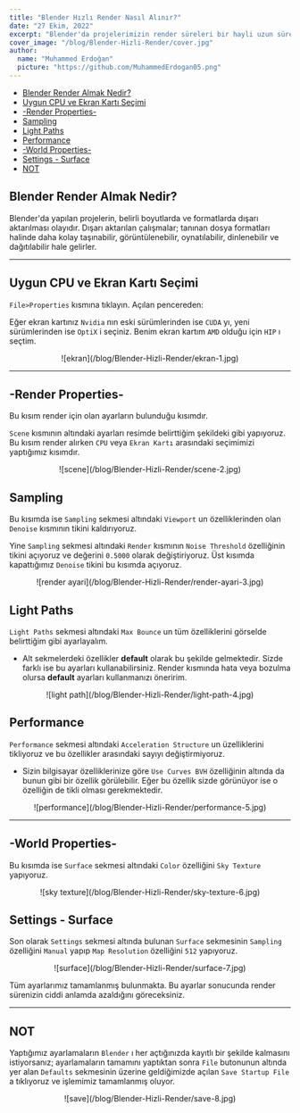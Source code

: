 ```yaml
---
title: "Blender Hızlı Render Nasıl Alınır?"
date: "27 Ekim, 2022"
excerpt: "Blender'da projelerimizin render süreleri bir hayli uzun sürebiliyor. Bu süreci hızlandırmak için kullanmış olduğum render ayarlarını paylaşıyorum. (Yapılan ayarlar render kalitesini bozmamaktadır.)"
cover_image: "/blog/Blender-Hizli-Render/cover.jpg"
author:
  name: "Muhammed Erdoğan"
  picture: "https://github.com/MuhammedErdogan05.png"
---
```


- [Blender Render Almak Nedir?](#blender-render-almak-nedir)
- [Uygun CPU ve Ekran Kartı Seçimi](#uygun-cpu-ve-ekran-kart-seçimi)
- [-Render Properties-](#-render-properties-)
- [Sampling](#sampling)
- [Light Paths](#light-paths)
- [Performance](#performance)
- [-World Properties-](#-world-properties-)
- [Settings - Surface](#settings-surface)
- [NOT](#not)

<a name="blender-render-almak-nedir"></a>
## Blender Render Almak Nedir?

Blender'da yapılan projelerin, belirli boyutlarda ve formatlarda dışarı aktarılması olayıdır. Dışarı aktarılan çalışmalar; tanınan dosya formatları halinde daha kolay taşınabilir, görüntülenebilir, oynatılabilir, dinlenebilir ve dağıtılabilir hale gelirler.

---

<a name="uygun-cpu-ve-ekran-kart-seçimi"></a>
## Uygun CPU ve Ekran Kartı Seçimi

`File>Properties` kısmına tıklayın. Açılan pencereden:

Eğer ekran kartınız `Nvidia` nın eski sürümlerinden ise `CUDA` yı, yeni sürümlerinden ise `OptiX` i seçiniz.
Benim ekran kartım `AMD` olduğu için `HIP` ı seçtim.

<p align="center">![ekran](/blog/Blender-Hizli-Render/ekran-1.jpg)</p>

---

<a name="-render-properties-"></a>
## -Render Properties-

Bu kısım render için olan ayarların bulunduğu kısımdır.

`Scene` kısmının altındaki ayarları resimde belirttiğim şekildeki gibi yapıyoruz. Bu kısım render alırken `CPU` veya `Ekran Kartı` arasındaki seçimimizi yaptığımız kısımdır.

<p align="center">![scene](/blog/Blender-Hizli-Render/scene-2.jpg)</p>

<a name="sampling"></a>
## Sampling

Bu kısımda ise `Sampling` sekmesi altındaki `Viewport` un özelliklerinden olan `Denoise` kısmının tikini kaldırıyoruz.

Yine `Sampling` sekmesi altındaki `Render` kısmının `Noise Threshold` özelliğinin tikini açıyoruz ve değerini `0.5000` olarak değiştiriyoruz. Üst kısımda kapattığımız `Denoise` tikini bu kısımda açıyoruz.

<p align="center">
  ![render ayari](/blog/Blender-Hizli-Render/render-ayari-3.jpg)
</p>

<a name="light-paths"></a>
## Light Paths

`Light Paths` sekmesi altındaki `Max Bounce` un tüm özelliklerini görselde belirttiğim gibi ayarlayalım.

- Alt sekmelerdeki özellikler **default** olarak bu şekilde gelmektedir. Sizde farklı ise bu ayarları kullanabilirsiniz. Render kısmında hata veya bozulma olursa **default** ayarları kullanmanızı öneririm.

<p align="center">![light path](/blog/Blender-Hizli-Render/light-path-4.jpg)</p>

<a name="performance"></a>
## Performance

`Performance` sekmesi altındaki `Acceleration Structure` un üzelliklerini tikliyoruz ve bu özellikler arasındaki sayıyı değiştirmiyoruz.

- Sizin bilgisayar özelliklerinize göre `Use Curves BVH` özelliğinin altında da bunun gibi bir özellik görülebilir. Eğer bu özellik sizde görünüyor ise o özelliğin de tikli olması gerekmektedir.

<p align="center">
  ![performance](/blog/Blender-Hizli-Render/performance-5.jpg)
</p>

---

<a name="-world-properties-"></a>
## -World Properties-

Bu kısımda ise `Surface` sekmesi altındaki `Color` özelliğini `Sky Texture` yapıyoruz.

<p align="center">
  ![sky texture](/blog/Blender-Hizli-Render/sky-texture-6.jpg)
</p>

<a name="settings-surface"></a>
## Settings - Surface

Son olarak `Settings` sekmesi altında bulunan `Surface` sekmesinin `Sampling` özelliğini `Manual` yapıp `Map Resolution` özelliğini `512` yapıyoruz.

<p align="center">![surface](/blog/Blender-Hizli-Render/surface-7.jpg)</p>

Tüm ayarlarımız tamamlanmış bulunmakta. Bu ayarlar sonucunda render sürenizin ciddi anlamda azaldığını göreceksiniz.

---

<a name="not"></a>
## NOT

Yaptığımız ayarlamaların `Blender` ı her açtığınızda kayıtlı bir şekilde kalmasını istiyorsanız; ayarlamaların tamamını yaptıktan sonra `File` butonunun altında yer alan `Defaults` sekmesinin üzerine geldiğimizde açılan `Save Startup File` a tıklıyoruz ve işlemimiz tamamlanmış oluyor.

<p align="center">![save](/blog/Blender-Hizli-Render/save-8.jpg)</p>
